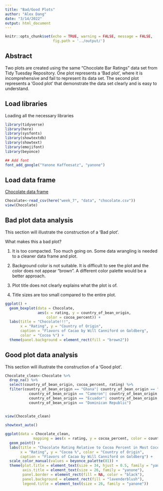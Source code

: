 ```yaml
---
title: "Bad/Good Plots"
author: "Alex Dang"
date: "3/14/2022"
output: html_document
---
```


```r
knitr::opts_chunk$set(echo = TRUE, warning = FALSE, message = FALSE,
                      fig.path = '../output/')
```

## Abstract
Two plots are created using the same "Chocolate Bar Ratings" data set from Tidy Tuesday Repository. One plot represents a 'Bad plot', where it is incomprehensive and fail to represent its data set. The second plot represents a 'Good plot' that demonstrate the data set clearly and is easy to understand.


## Load libraries
Loading all the necessary libraries
```r
library(tidyverse)
library(here)
library(sysfonts)
library(showtextdb)
library(showtext)
library(emojifont)
library(beyonce)

## Add font
font_add_google("Yanone Kaffeesatz", "yanone")
```


## Load data frame
[Chocolate data frame](https://github.com/Biol551-CSUN/Dang/blob/main/week_7/data/chocolate.csv)
```r
Chocolate<-read_csv(here("week_7", "data", "chocolate.csv"))
view(Chocolate)
```


## Bad plot data analysis
This section will illustrate the construction of a 'Bad plot'.

What makes this a bad plot?

1. It is too compacted. Too much going on. Some data wrangling is needed to a cleaner data frame and plot.

2. Background color is not suitable. It is difficult to see the plot and the color does not appear "brown". A different color palette would be a better approach.

3. Plot title does not clearly explains what the plot is of. 

4. Title sizes are too small compared to the entire plot.
```r
ggplot() +
  geom_boxplot(data = Chocolate, 
               aes(x = rating, y = country_of_bean_origin,
                   color = cocoa_percent)) +
  labs(title = "Chocolate!!!",
       x = "Rating", y = "Country of Origin",
       caption = "Flavors of Cacao by Will Canniford on Goldberg",
       color = "Cocoa %") +
  theme(panel.background = element_rect(fill = "brown2"))
```


## Good plot data analysis
This section will illustrate the construction of a 'Good plot'.
```r
Chocolate_clean<-Chocolate %>% 
  drop_na() %>%  
  select(country_of_bean_origin, cocoa_percent, rating) %>% 
  filter(country_of_bean_origin == "Ghana"| country_of_bean_origin == "Indonesia"| country_of_bean_origin == "Nigeria"| 
           country_of_bean_origin == "Cameron"| country_of_bean_origin == "Ivory Coast"| country_of_bean_origin == "Brazil"|
           country_of_bean_origin == "Ecuador"| country_of_bean_origin == "Peru"| country_of_bean_origin == "Colombia"| 
           country_of_bean_origin == "Dominican Republic")
  
  
view(Chocolate_clean)

showtext_auto()

ggplot(data = Chocolate_clean, 
             mapping = aes(x = rating, y = cocoa_percent, color = country_of_bean_origin)) +
  geom_point() +
  labs(title = "Chocolate Rating Relative to Cocoa Percent in Most Cocoa Producing Countries", 
       x = "Rating", y = "Cocoa %", color = "Country of Origin", 
       caption = "Flavors of Cacao by Will Canniford on Goldberg") + 
  scale_color_manual(values = beyonce_palette(81)) +
  theme(plot.title = element_text(size = 34, hjust = 0.5, family = "yanone"),
        axis.title = element_text(size = 26, family = "yanone"),
        panel.border = element_rect(fill = NA, color = "black"), 
        panel.background = element_rect(fill = "lavenderblush"), 
        legend.title = element_text(size = 26, family = "yanone"))
```